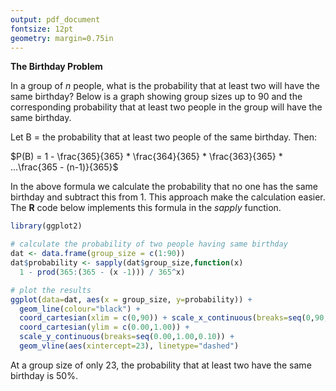```yaml
---
output: pdf_document
fontsize: 12pt
geometry: margin=0.75in
---
```



**The Birthday Problem**

In a group of *n* people, what is the probability that at least two will have the same birthday? Below is a graph showing group sizes up to 90 and the corresponding probability that at least two people in the group will have the same birthday.

Let B = the probability that at least two people of the same birthday. Then:

$P(B) = 1 - \frac{365}{365} * \frac{364}{365} * \frac{363}{365} * ...\frac{365 - (n-1)}{365}$

In the above formula we calculate the probability that no one has the same birthday and subtract this from 1. This approach make the calculation easier. The **R** code below implements this formula in the *sapply* function.


```r
library(ggplot2)
```

```r
# calculate the probability of two people having same birthday
dat <- data.frame(group_size = c(1:90))
dat$probability <- sapply(dat$group_size,function(x) 
  1 - prod(365:(365 - (x -1))) / 365^x)

# plot the results
ggplot(data=dat, aes(x = group_size, y=probability)) +
  geom_line(colour="black") +
  coord_cartesian(xlim = c(0,90)) + scale_x_continuous(breaks=seq(0,90,10))  +
  coord_cartesian(ylim = c(0.00,1.00)) + 
  scale_y_continuous(breaks=seq(0.00,1.00,0.10)) + 
  geom_vline(aes(xintercept=23), linetype="dashed")
```

At a group size of only 23, the probability that at least two have the same birthday is 50%. 

